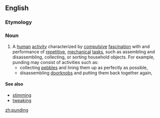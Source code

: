 ==English==

===Etymology===
{{rfe}}

===Noun===
{{en-noun|-}} 

# A [[human]] [[activity]] characterized by [[compulsive]] [[fascination]] with and performance of [[repetitive]], [[mechanical]] [[tasks]], such as assembling and disassembling, collecting, or sorting household objects. For example, punding may consist of activities such as:
#* collecting [[pebble]]s and lining them up as perfectly as possible, 
#* disassembling [[doorknob|doorknobs]] and putting them back together again, 

====See also====
* [[stimming]]
* [[tweaking]]

[[zh:punding]]